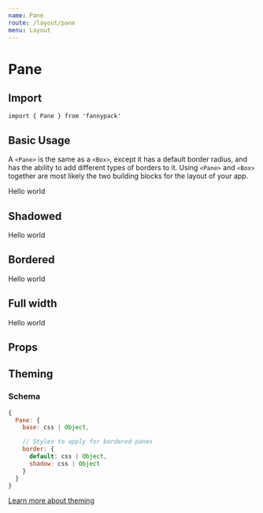 ```yaml
---
name: Pane
route: /layout/pane
menu: Layout
---
```



# Pane

## Import

`import { Pane } from 'fannypack'`

## Basic Usage

A `<Pane>` is the same as a `<Box>`, except it has a default border radius, and has the ability to add different types of borders to it. Using `<Pane>` and `<Box>` together are most likely the two building blocks for the layout of your app.

<Playground>
  <Pane backgroundColor="white700" padding="large">Hello world</Pane>
</Playground>

## Shadowed

<Playground>
  <Pane border="shadow" padding="large">Hello world</Pane>
</Playground>

## Bordered

<Playground>
  <Pane border padding="large">Hello world</Pane>
</Playground>

## Full width

<Playground>
  <Pane border isFullWidth padding="large">Hello world</Pane>
</Playground>

## Props

<PropsTable component={Pane} />

## Theming

### Schema

```jsx
{
  Pane: {
    base: css | Object,

    // Styles to apply for bordered panes
    border: {
      default: css | Object,
      shadow: css | Object
    }
  }
}
```

[Learn more about theming](/styling#theming)
